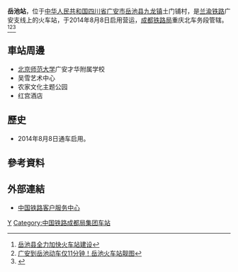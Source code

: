 {{Expand|time=2016-04-17T13:31:37+00:00}}
{{Infobox China railway station 
|车站名称 =岳池站
|图片 = 
|图片介紹 = 
|车站代码= 
|车站名称拼音 = Yuechi
|英文名称=Yuechi Railway Station
|电报码 = AWW
|拼音码 = YCH
|车站位置 = [[四川省|四川省]][[广安市|广安市]][[岳池县|岳池县]][[九龙镇_(岳池县)|九龙镇]]土门铺村
|归属 =[[成都铁路局|成都铁路局]]
|线路 = [[兰渝铁路|兰渝铁路]]
|车站等级 = [[三等站_(中國)|三等站]]
|月台数目 = 3
|股道数目 = 5
}}
'''岳池站'''，位于[[中华人民共和国|中华人民共和国]][[四川省|四川省]][[广安市|广安市]][[岳池县|岳池县]][[九龙镇_(岳池县)|九龙镇]]土门铺村，是[[兰渝铁路|兰渝铁路]]广安支线上的火车站，于2014年8月8日启用营运，[[成都铁路局|成都铁路局]]重庆北车务段管辖。<ref>[http://www.gazx.org/content/2014-2/28/20142288555944794.htm 岳池县全力加快火车站建设]</ref><ref>[http://www.gazx.org/content/2014-8/13/20148139541955235.htm 广安到岳池动车仅11分钟！岳池火车站靓图]</ref><ref>{{Cite web |url=http://www.gazx.org/content/2014-6/12/20146121123095450.htm |title=岳池火车站快速推进 预计6月20日将全面竣工 |access-date=2016-04-17 |archive-date=2014-06-27 |archive-url=https://web.archive.org/web/20140627053121/http://www.gazx.org/content/2014-6/12/20146121123095450.htm |dead-url=no }}</ref>
==車站周邊==
* [[北京师范大学|北京师范大学]]广安才华附属学校
* 吴雪艺术中心
* 农家文化主题公园
* 红宫酒店

==歷史==
* 2014年8月8日通车启用。
==參考資料==
{{reflist}}
==外部連結==
* [http://www.12306.cn/mormhweb/ 中国铁路客户服务中心] {{Wayback|url=http://www.12306.cn/mormhweb/ |date=20180205163941 }}
{{China-rail-stub}}
{{兰渝铁路}}
[[Category:广安市铁路车站|Y]]
[[Category:中国铁路成都局集团车站|Category:中国铁路成都局集团车站]]